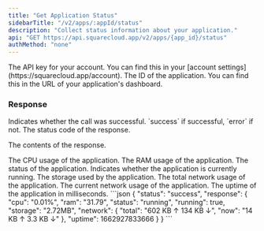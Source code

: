 ```yaml
---
title: "Get Application Status"
sidebarTitle: "/v2/apps/:appId/status"
description: "Collect status information about your application."
api: "GET https://api.squarecloud.app/v2/apps/{app_id}/status"
authMethod: "none"
---
```


<ParamField header="Authorization" type="string" placeholder="API KEY" required>
  The API key for your account. You can find this in your [account settings](https://squarecloud.app/account).
</ParamField>

<ParamField path="app_id" type="string" placeholder="Application ID" required>
  The ID of the application. You can find this in the URL of your application's dashboard.
</ParamField>

### Response

<ResponseField name="status" type="string">
  Indicates whether the call was successful. `success` if successful, `error` if not.
</ResponseField>

<ResponseField name="code" type="string">
  The status code of the response.
</ResponseField>

<ResponseField name="response" type="object">

The contents of the response.

<Expandable title="Toggle object">

<ResponseField name="cpu" type="string">
  The CPU usage of the application.
</ResponseField>

<ResponseField name="ram" type="string">
  The RAM usage of the application.
</ResponseField>

<ResponseField name="status" type="string">
  The status of the application.
</ResponseField>

<ResponseField name="running" type="boolean">
  Indicates whether the application is currently running.
</ResponseField>

<ResponseField name="storage" type="string">
  The storage used by the application.
</ResponseField>

<ResponseField name="network" type="object">
<Expandable title="Toggle object">

<ResponseField name="total" type="string">
  The total network usage of the application.
</ResponseField>

<ResponseField name="now" type="string">
  The current network usage of the application.
</ResponseField>

</Expandable>
</ResponseField>

<ResponseField name="uptime" type="number">
  The uptime of the application in milliseconds.
</ResponseField>

</Expandable>
</ResponseField>

<ResponseExample>
```json
{
    "status": "success",
    "response": {
        "cpu": "0.01%",
        "ram": "31.79",
        "status": "running",
        "running": true,
        "storage": "2.72MB",
        "network": {
            "total": "602 KB ↑ 134 KB ↓",
            "now": "14 KB ↑ 3.3 KB ↓"
        },
        "uptime": 1662927833666
    }
}
```
</ResponseExample>